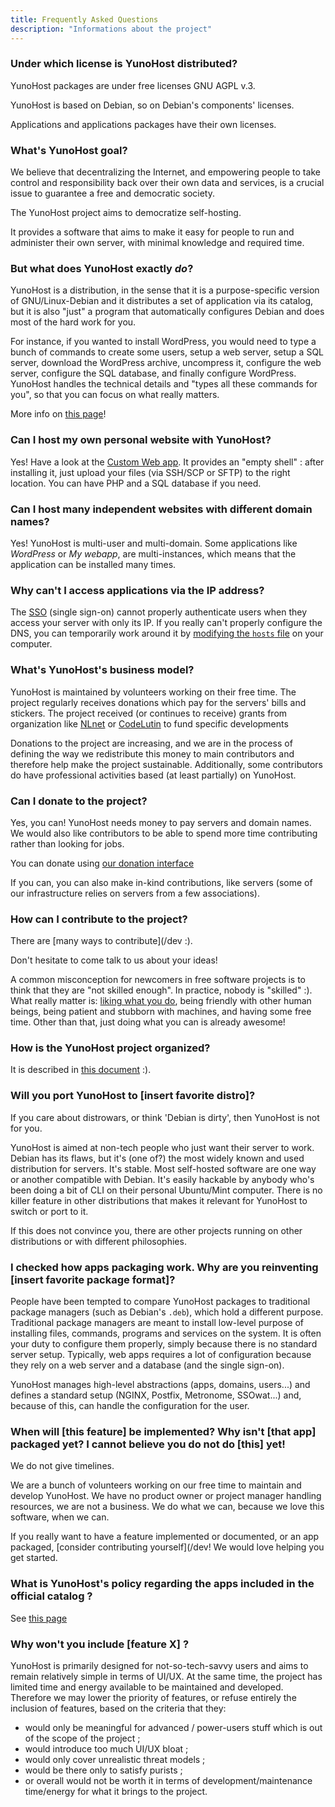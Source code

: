```yaml
---
title: Frequently Asked Questions
description: "Informations about the project"
---
```


### Under which license is YunoHost distributed?

YunoHost packages are under free licenses GNU AGPL v.3.

YunoHost is based on Debian, so on Debian's components' licenses.

Applications and applications packages have their own licenses.

### What's YunoHost goal?

We believe that decentralizing the Internet, and empowering people to take control and responsibility back over their own data and services, is a crucial issue to guarantee a free and democratic society.

The YunoHost project aims to democratize self-hosting.

It provides a software that aims to make it easy for people to run and administer their own server, with minimal knowledge and required time.

### But what does YunoHost exactly *do*?

YunoHost is a distribution, in the sense that it is a purpose-specific version of GNU/Linux-Debian and it distributes a set of application via its catalog, but it is also "just" a program that automatically configures Debian and does most of the hard work for you.

For instance, if you wanted to install WordPress, you would need to type a bunch of commands to create some users, setup a web server, setup a SQL server, download the WordPress archive, uncompress it, configure the web server, configure the SQL database, and finally configure WordPress. YunoHost handles the technical details and "types all these commands for you", so that you can focus on what really matters.

More info on [this page](/admin/overview/what_is_yunohost)!

### Can I host my own personal website with YunoHost?

Yes! Have a look at the [Custom Web app](https://github.com/YunoHost-Apps/my_webapp_ynh). It provides an "empty shell" : after installing it, just upload your files (via SSH/SCP or SFTP) to the right location. You can have PHP and a SQL database if you need.

### Can I host many independent websites with different domain names?

Yes! YunoHost is multi-user and multi-domain. Some applications like *WordPress* or *My webapp*, are multi-instances, which means that the application can be installed many times.

### Why can't I access applications via the IP address?

The [SSO](https://github.com/Kloadut/SSOwat/) (single sign-on) cannot properly authenticate users when they access your server with only its IP. If you really can't properly configure the DNS, you can temporarily work around it by [modifying the `hosts` file](/admin/tutorials/domains/dns_local_network#configure-hosts-file-on-client-workstation) on your computer.

### What's YunoHost's business model?

YunoHost is maintained by volunteers working on their free time. The project regularly receives donations which pay for the servers' bills and stickers. The project received (or continues to receive) grants from organization like [NLnet](https://nlnet.nl/) or [CodeLutin](https://www.codelutin.com/) to fund specific developments

Donations to the project are increasing, and we are in the process of defining the way we redistribute this money to main contributors and therefore help make the project sustainable. Additionally, some contributors do have professional activities based (at least partially) on YunoHost.

### Can I donate to the project?

Yes, you can! YunoHost needs money to pay servers and domain names. We would also like contributors to be able to spend more time contributing rather than looking for jobs.

You can donate using [our donation interface](https://donate.yunohost.org)

If you can, you can also make in-kind contributions, like servers (some of our infrastructure relies on servers from a few associations).

### How can I contribute to the project?

There are [many ways to contribute](/dev :).

Don't hesitate to come talk to us about your ideas!

A common misconception for newcomers in free software projects is to think that they are "not skilled enough". In practice, nobody is "skilled" :). What really matter is: [liking what you do](https://www.youtube.com/watch?v=zIbR5TAz2xQ&t=113s), being friendly with other human beings, being patient and stubborn with machines, and having some free time. Other than that, just doing what you can is already awesome!

### How is the YunoHost project organized?

It is described in [this document](https://github.com/YunoHost/project-organization/) :).

### Will you port YunoHost to [insert favorite distro]?

If you care about distrowars, or think 'Debian is dirty', then YunoHost is not for you.

YunoHost is aimed at non-tech people who just want their server to work. Debian has its flaws, but it's (one of?) the most widely known and used distribution for servers. It's stable. Most self-hosted software are one way or another compatible with Debian. It's easily hackable by anybody who's been doing a bit of CLI on their personal Ubuntu/Mint computer. There is no killer feature in other distributions that makes it relevant for YunoHost to switch or port to it.

If this does not convince you, there are other projects running on other distributions or with different philosophies.

### I checked how apps packaging work. Why are you reinventing [insert favorite package format]?

People have been tempted to compare YunoHost packages to traditional package managers (such as Debian's `.deb`), which hold a different purpose. Traditional package managers are meant to install low-level purpose of installing files, commands, programs and services on the system. It is often your duty to configure them properly, simply because there is no standard server setup. Typically, web apps requires a lot of configuration because they rely on a web server and a database (and the single sign-on).

YunoHost manages high-level abstractions (apps, domains, users...) and defines a standard setup (NGINX, Postfix, Metronome, SSOwat...) and, because of this, can handle the configuration for the user.

### When will [this feature] be implemented? Why isn't [that app] packaged yet? I cannot believe you do not do [this] yet!

We do not give timelines.

We are a bunch of volunteers working on our free time to maintain and develop YunoHost. We have no product owner or project manager handling resources, we are not a business. We do what we can, because we love this software, when we can.

If you really want to have a feature implemented or documented, or an app packaged, [consider contributing yourself](/dev! We would love helping you get started.

### What is YunoHost's policy regarding the apps included in the official catalog ?

See [this page](/packaging/policy)

### Why won't you include [feature X] ?

YunoHost is primarily designed for not-so-tech-savvy users and aims to remain relatively simple in terms of UI/UX. At the same time, the project has limited time and energy available to be maintained and developed. Therefore we may lower the priority of features, or refuse entirely the inclusion of features, based on the criteria that they:

- would only be meaningful for advanced / power-users stuff which is out of the scope of the project ;
- would introduce too much UI/UX bloat ;
- would only cover unrealistic threat models ;
- would be there only to satisfy purists ;
- or overall would not be worth it in terms of development/maintenance time/energy for what it brings to the project.
